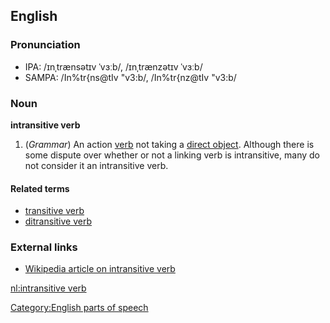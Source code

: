 ==English==

===Pronunciation===
*IPA: /ɪnˌtrænsətɪv ˈvɜːb/, /ɪnˌtrænzətɪv ˈvɜːb/ 
*SAMPA: /In%tr{ns@tIv "v3:b/, /In%tr{nz@tIv "v3:b/ 

===Noun===
'''intransitive verb'''
#(''Grammar'') An action [[verb]] not taking a [[direct object]].  Although there is some dispute over whether or not a linking verb is intransitive, many do not consider it an intransitive verb.

====Related terms====
*[[transitive verb]]
*[[ditransitive verb]]

===External links===
*[[w:intransitive verb|Wikipedia article on intransitive verb]]

[[Category:English parts of speech]]

[[nl:intransitive verb]]